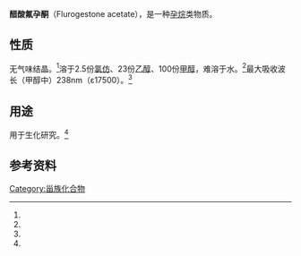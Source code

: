 {{chembox
| Name = 醋酸氟孕酮
| NameEn = Flurogestone acetate
| ImageFile = Flurogestone acetate.png
| ImageSize = 200px
| IUPACName = [(8''R'',9''S'',10''S'',11''S'',13''R'',14''R'',17''R'')-17-acetyl-9-fluoro-11-hydroxy-10,13-dimethyl-3-oxo-1,2,6,7,8,11,12,14,15,16-decahydrocyclopenta[''a'']phenanthren-17-yl] acetate
| OtherNames = 氟孕酮醋酸酯<br />17α-乙酰氧基-9α-氟-11β-羟基黄体酮
|Section1 = {{Chembox Identifiers
|  CASNo = 2529-45-5
|  PubChem = 11890466
|  EINECS = 219-776-9
|  SMILES = CC(=O)[C@]1(CC[C@H]2[C@]1(C[C@@H]([C@@]3([C@@H]2CCC4=CC(=O)CC[C@@]43C)F)O)C)OC(=O)C
  }}
|Section2 = {{Chembox Properties
|  Formula = C<sub>23</sub>H<sub>31</sub>FO<sub>5</sub>
|  MolarMass = 406.49
|  Appearance = 无气味结晶
|  Density =
|  MeltingPt = 266～269 °C<ref name="sjsc">试剂手册，页8</ref>
|  BoilingPt =
<!--
|  SpecRotation = +77.6°(氯仿)<ref name="sjsc" />
-->
  }}
|Section3={{Chembox Hazards
|  MainHazards =
|  FlashPt =
|  Autoignition =
  }}
}}

'''醋酸氟孕酮'''（Flurogestone acetate），是一种[[孕烷|孕烷]]类物质。

==性质==
无气味结晶。<ref name="sjsc" />溶于2.5份[[氯仿|氯仿]]、23份[[乙醇|乙醇]]、100份[[甲醇|甲醇]]，难溶于水。<ref name="sjsc" />最大吸收波长（甲醇中）238nm（ε17500）。<ref name="sjsc" />

==用途==
用于生化研究。<ref name="sjsc" />

==参考资料==
{{reflist}}

[[Category:甾族化合物|Category:甾族化合物]]